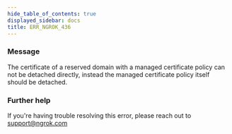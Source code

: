 ```yaml
---
hide_table_of_contents: true
displayed_sidebar: docs
title: ERR_NGROK_436
---
```


### Message

The certificate of a reserved domain with a managed certificate policy can not be detached directly, instead the managed certificate policy itself should be detached.

<ErrorDetails />

### Further help

If you're having trouble resolving this error, please reach out to [support@ngrok.com](mailto:support@ngrok.com?subject=Help%20with%20ERR_NGROK_436)
